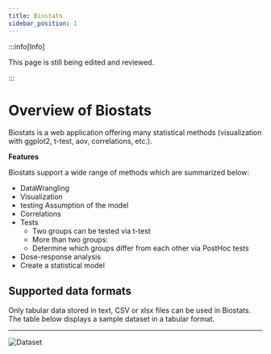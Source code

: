 ```yaml
---
title: Biostats
sidebar_position: 1
---
```


:::info[Info]

This page is still being edited and reviewed.

:::

# Overview of Biostats

Biostats is a web application offering many statistical methods
(visualization with ggplot2, t-test, aov, correlations, etc.).

**Features**

Biostats support a wide range of methods which are summarized below:

- DataWrangling
- Visualization
- testing Assumption of the model
- Correlations
- Tests
  * Two groups can be tested via t-test
  * More than two groups:
  * Determine which groups differ from each other via PostHoc tests
- Dose-response analysis
- Create a statistical model

## Supported data formats

Only tabular data stored in text, CSV or xlsx files can be used in Biostats.
The table below displays a sample dataset in a tabular format.

---

![Dataset](/img/ThirdPartyApps/BioStats/Overview.png)











